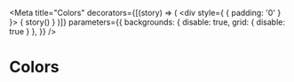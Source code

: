 
<Meta
  title="Colors"
  decorators={[(story) => (
    <div style={ { padding: '0' } }>
      { story() }
    </div>
  )]}
  parameters={{
    backgrounds: { disable: true, grid: { disable: true } },
  }}
/>

# Colors

<Canvas>
  <Story name="Colors">
    <Colors />
  </Story>
</Canvas>
